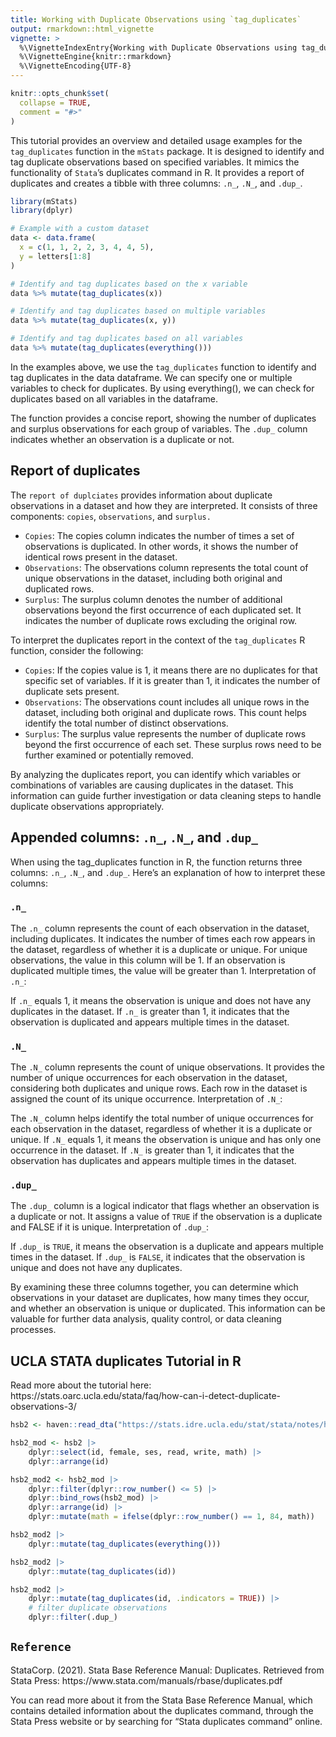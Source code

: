 ```yaml
---
title: Working with Duplicate Observations using `tag_duplicates`
output: rmarkdown::html_vignette
vignette: >
  %\VignetteIndexEntry{Working with Duplicate Observations using tag_duplicates}
  %\VignetteEngine{knitr::rmarkdown}
  %\VignetteEncoding{UTF-8}
---
```


```r
knitr::opts_chunk$set(
  collapse = TRUE,
  comment = "#>"
)
```

This tutorial provides an overview and detailed usage examples for the `tag_duplicates` function in the `mStats` package. It is designed to identify and tag duplicate observations based on specified variables. It mimics the functionality of `Stata`'s duplicates command in R. It provides a report of duplicates and creates a tibble with three columns: `.n_`, `.N_`, and `.dup_`.

```r
library(mStats)
library(dplyr)

# Example with a custom dataset
data <- data.frame(
  x = c(1, 1, 2, 2, 3, 4, 4, 5),
  y = letters[1:8]
)

# Identify and tag duplicates based on the x variable
data %>% mutate(tag_duplicates(x))

# Identify and tag duplicates based on multiple variables
data %>% mutate(tag_duplicates(x, y))

# Identify and tag duplicates based on all variables
data %>% mutate(tag_duplicates(everything()))

```

In the examples above, we use the `tag_duplicates` function to identify and tag duplicates in the data dataframe. We can specify one or multiple variables to check for duplicates. By using everything(), we can check for duplicates based on all variables in the dataframe.

The function provides a concise report, showing the number of duplicates and surplus observations for each group of variables. The `.dup_` column indicates whether an observation is a duplicate or not.

## Report of duplicates

The `report of duplciates` provides information about duplicate observations in a dataset and how they are interpreted. It consists of three components: `copies`, `observations`, and `surplus.`

- `Copies`: The copies column indicates the number of times a set of observations is duplicated. In other words, it shows the number of identical rows present in the dataset.
- `Observations`: The observations column represents the total count of unique observations in the dataset, including both original and duplicated rows.
- `Surplus`: The surplus column denotes the number of additional observations beyond the first occurrence of each duplicated set. It indicates the number of duplicate rows excluding the original row.

To interpret the duplicates report in the context of the `tag_duplicates` R function, consider the following:

- `Copies`: If the copies value is 1, it means there are no duplicates for that specific set of variables. If it is greater than 1, it indicates the number of duplicate sets present.
- `Observations`: The observations count includes all unique rows in the dataset, including both original and duplicate rows. This count helps identify the total number of distinct observations.
- `Surplus`: The surplus value represents the number of duplicate rows beyond the first occurrence of each set. These surplus rows need to be further examined or potentially removed.

By analyzing the duplicates report, you can identify which variables or combinations of variables are causing duplicates in the dataset. This information can guide further investigation or data cleaning steps to handle duplicate observations appropriately.

## Appended columns: `.n_`, `.N_`, and `.dup_`

When using the tag_duplicates function in R, the function returns three columns: `.n_`, `.N_`, and `.dup_`. Here's an explanation of how to interpret these columns:

### `.n_`

The `.n_` column represents the count of each observation in the dataset, including duplicates. It indicates the number of times each row appears in the dataset, regardless of whether it is a duplicate or unique. For unique observations, the value in this column will be 1. If an observation is duplicated multiple times, the value will be greater than 1.
Interpretation of `.n_`:

If `.n_` equals 1, it means the observation is unique and does not have any duplicates in the dataset.
If `.n_` is greater than 1, it indicates that the observation is duplicated and appears multiple times in the dataset.

### `.N_`
The `.N_` column represents the count of unique observations. It provides the number of unique occurrences for each observation in the dataset, considering both duplicates and unique rows. Each row in the dataset is assigned the count of its unique occurrence.
Interpretation of `.N_`:

The `.N_` column helps identify the total number of unique occurrences for each observation in the dataset, regardless of whether it is a duplicate or unique.
If `.N_` equals 1, it means the observation is unique and has only one occurrence in the dataset.
If `.N_` is greater than 1, it indicates that the observation has duplicates and appears multiple times in the dataset.

### `.dup_`
The `.dup_` column is a logical indicator that flags whether an observation is a duplicate or not. It assigns a value of `TRUE` if the observation is a duplicate and FALSE if it is unique.
Interpretation of `.dup_`:

If `.dup_` is `TRUE`, it means the observation is a duplicate and appears multiple times in the dataset.
If `.dup_` is `FALSE`, it indicates that the observation is unique and does not have any duplicates.


By examining these three columns together, you can determine which observations in your dataset are duplicates, how many times they occur, and whether an observation is unique or duplicated. This information can be valuable for further data analysis, quality control, or data cleaning processes.

## UCLA STATA duplicates Tutorial in R 

Read more about the tutorial here: https://stats.oarc.ucla.edu/stata/faq/how-can-i-detect-duplicate-observations-3/

```r
hsb2 <- haven::read_dta("https://stats.idre.ucla.edu/stat/stata/notes/hsb2.dta")

hsb2_mod <- hsb2 |> 
	dplyr::select(id, female, ses, read, write, math) |> 
	dplyr::arrange(id)

hsb2_mod2 <- hsb2_mod |> 
	dplyr::filter(dplyr::row_number() <= 5) |> 
	dplyr::bind_rows(hsb2_mod) |> 
	dplyr::arrange(id) |> 
	dplyr::mutate(math = ifelse(dplyr::row_number() == 1, 84, math))

hsb2_mod2 |> 
	dplyr::mutate(tag_duplicates(everything()))

hsb2_mod2 |> 
	dplyr::mutate(tag_duplicates(id))

hsb2_mod2 |> 
	dplyr::mutate(tag_duplicates(id, .indicators = TRUE)) |> 
	# filter duplicate observations 
	dplyr::filter(.dup_)
```



## `Reference`

StataCorp. (2021). Stata Base Reference Manual: Duplicates. Retrieved from Stata Press: https://www.stata.com/manuals/rbase/duplicates.pdf

You can read more about it from the Stata Base Reference Manual, which contains detailed information about the duplicates command, through the Stata Press website or by searching for "Stata duplicates command" online.
